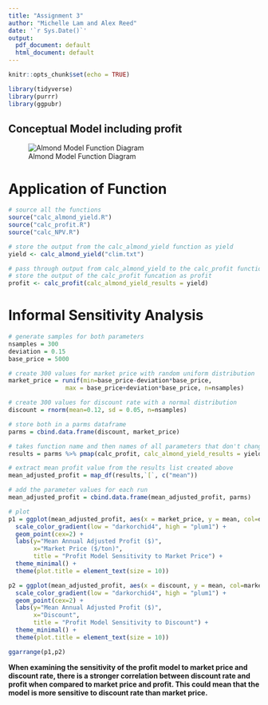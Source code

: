```yaml
---
title: "Assignment 3"
author: "Michelle Lam and Alex Reed"
date: '`r Sys.Date()`'
output:
  pdf_document: default
  html_document: default
---
```


```r
knitr::opts_chunk$set(echo = TRUE)

library(tidyverse)
library(purrr)
library(ggpubr)
```

## Conceptual Model including profit

![Almond Model Function Diagram](almond_yield_profit.png)

# Application of Function
```r
# source all the functions 
source("calc_almond_yield.R")
source("calc_profit.R")
source("calc_NPV.R")

# store the output from the calc_almond_yield function as yield
yield <- calc_almond_yield("clim.txt")

# pass through output from calc_almond_yield to the calc_profit function 
# store the output of the calc_profit funcation as profit
profit <- calc_profit(calc_almond_yield_results = yield)
```

# Informal Sensitivity Analysis
```r
# generate samples for both parameters
nsamples = 300
deviation = 0.15
base_price = 5000

# create 300 values for market price with random uniform distribution
market_price = runif(min=base_price-deviation*base_price,
                max = base_price+deviation*base_price, n=nsamples)

# create 300 values for discount rate with a normal distribution
discount = rnorm(mean=0.12, sd = 0.05, n=nsamples)

# store both in a parms dataframe
parms = cbind.data.frame(discount, market_price)

# takes function name and then names of all parameters that don't change
results = parms %>% pmap(calc_profit, calc_almond_yield_results = yield)

# extract mean profit value from the results list created above
mean_adjusted_profit = map_df(results,`[`, c("mean")) 

# add the parameter values for each run
mean_adjusted_profit = cbind.data.frame(mean_adjusted_profit, parms)

# plot 
p1 = ggplot(mean_adjusted_profit, aes(x = market_price, y = mean, col=discount)) +
  scale_color_gradient(low = "darkorchid4", high = "plum1") +
  geom_point(cex=2) +
  labs(y="Mean Annual Adjusted Profit ($)", 
       x="Market Price ($/ton)",
       title = "Profit Model Sensitivity to Market Price") +
  theme_minimal() +
  theme(plot.title = element_text(size = 10))

p2 = ggplot(mean_adjusted_profit, aes(x = discount, y = mean, col=market_price)) +
  scale_color_gradient(low = "darkorchid4", high = "plum1") +
  geom_point(cex=2) +
  labs(y="Mean Annual Adjusted Profit ($)", 
       x="Discount",
       title = "Profit Model Sensitivity to Discount") +
  theme_minimal() +
  theme(plot.title = element_text(size = 10))

ggarrange(p1,p2)
```

**When examining the sensitivity of the profit model to market price and discount rate, there is a stronger correlation between discount rate and profit when compared to market price and profit. This could mean that the model is more sensitive to discount rate than market price.**









